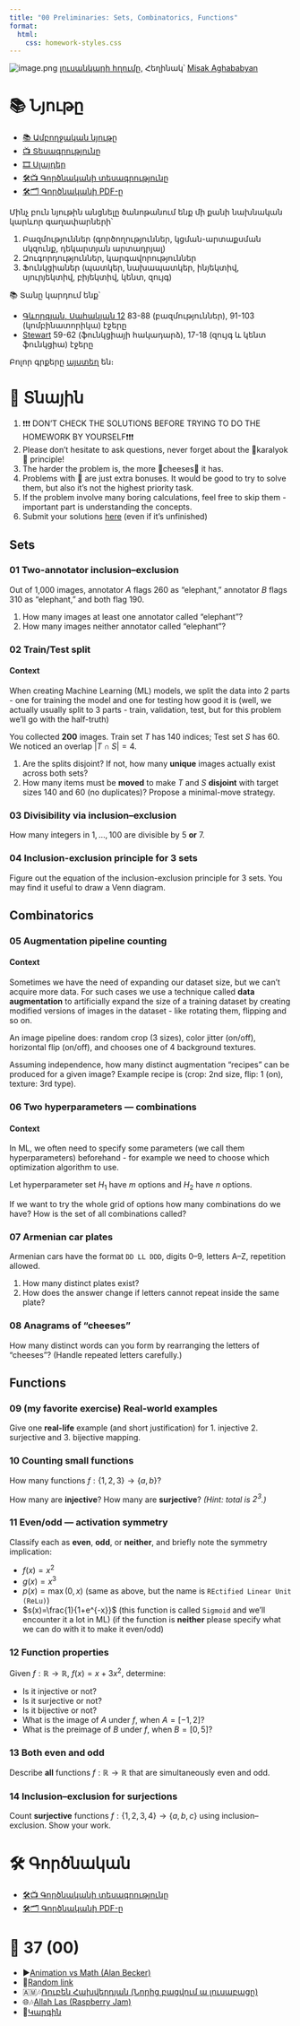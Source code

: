 ```yaml
---
title: "00 Preliminaries: Sets, Combinatorics, Functions"
format:
  html:
    css: homework-styles.css
---
```


<script src="homework-scripts.js"></script>

![image.png](../background_photos/math_00_xali.jpg)
[լուսանկարի հղումը](https://unsplash.com/photos/a-painting-on-a-wall-PQI-gaZEMXQ), Հեղինակ՝ [Misak Aghababyan](https://unsplash.com/@misakaghababyan)


# 📚 Նյութը

- [📚 Ամբողջական նյութը](00_sets_comb_funcs.qmd)
- [📺 Տեսագրությունը](https://youtu.be/7rIw7ocwMP4)
- [🎞️ Սլայդեր](Lectures/L00_Sets__Combinatorics__Functions.pdf)
- [🛠️📺 Գործնականի տեսագրությունը](https://youtu.be/vBgPpeX9aKA)
- [🛠️🗂️ Գործնականի PDF-ը](Homeworks/hw_00_sets_comb_funcs.pdf)
  
Մինչ բուն նյութին անցնելը ծանոթանում ենք մի քանի նախնական կարևոր գաղափարների՝

1. Բազմություններ (գործողություններ, կցման-արտաքսման սկզունք, դեկարտյան արտադրյալ)
2. Զուգորդություններ, կարգավորություններ
3. Ֆունկցիաներ (պատկեր, նախապատկեր, ինյեկտիվ, սյուրյեկտիվ, բիյեկտիվ, կենտ, զույգ)

📚 Տանը կարդում ենք՝

- [Գևորգյան, Սահակյան 12](bibliography/Գևորգյան, Սահակյան - Հանրահաշիվ 12.pdf) 83-88 (բազմություններ), 91-103 (կոմբինատորիկա) էջերը
- [Stewart](bibliography/James Stewart - Calculus.pdf) 59-62 (ֆունկցիայի հակադարձ), 17-18 (զույգ և կենտ ֆունկցիա) էջերը


Բոլոր գրքերը [այստեղ](https://drive.google.com/drive/folders/14ib_UZSDQ4UPW6XgncURhhbtWLs3-qV3?usp=drive_link) են։

# 🏡 Տնային

::: {.callout-note collapse="false"}
1. ❗❗❗ DON'T CHECK THE SOLUTIONS BEFORE TRYING TO DO THE HOMEWORK BY YOURSELF❗❗❗
2. Please don't hesitate to ask questions, never forget about the 🍊karalyok🍊 principle!
3. The harder the problem is, the more 🧀cheeses🧀 it has.
4. Problems with 🎁 are just extra bonuses. It would be good to try to solve them, but also it's not the highest priority task.
5. If the problem involve many boring calculations, feel free to skip them - important part is understanding the concepts.
6. Submit your solutions [here](https://forms.gle/CFEvNqFiTSsDLiFc6) (even if it's unfinished)
:::


## Sets

### 01 Two-annotator inclusion–exclusion {data-difficulty="1"}
Out of 1,000 images, annotator $A$ flags 260 as "elephant," annotator $B$ flags 310 as "elephant," and both flag 190.

1. How many images at least one annotator called "elephant"?
2. How many images neither annotator called "elephant"?

### 02 Train/Test split {data-difficulty="2"}

::: {.callout-tip collapse="true" appearance="minimal"}
#### Context
When creating Machine Learning (ML) models, we split the data into 2 parts - one for training the model and one for testing how good it is (well, we actually usually split to 3 parts - train, validation, test, but for this problem we'll go with the half-truth)
:::

You collected **200** images. Train set $T$ has 140 indices; Test set $S$ has 60. We noticed an overlap $|T\cap S|=4$.

1. Are the splits disjoint? If not, how many **unique** images actually exist across both sets?
2. How many items must be **moved** to make $T$ and $S$ **disjoint** with target sizes $140$ and $60$ (no duplicates)? Propose a minimal-move strategy.

### 03 Divisibility via inclusion–exclusion {data-difficulty="2"}
How many integers in ${1,\dots,100}$ are divisible by $5$ **or** $7$.

### 04 Inclusion-exclusion principle for 3 sets {data-difficulty="3"}
Figure out the equation of the inclusion-exclusion principle for 3 sets. You may find it useful to draw a Venn diagram.

## Combinatorics

### 05 Augmentation pipeline counting {data-difficulty="1"}

::: {.callout-note collapse="true" appearance="minimal"}
#### Context
Sometimes we have the need of expanding our dataset size, but we can't acquire more data. For such cases we use a technique called **data augmentation** to artificially expand the size of a training dataset by creating modified versions of images in the dataset - like rotating them, flipping and so on.
:::

An image pipeline does: random crop (3 sizes), color jitter (on/off), horizontal flip (on/off), and chooses one of 4 background textures.

Assuming independence, how many distinct augmentation "recipes" can be produced for a given image? Example recipe is (crop: 2nd size, flip: 1 (on), texture: 3rd type).

### 06 Two hyperparameters — combinations {data-difficulty="1"}

::: {.callout-important collapse="true" appearance="minimal"}
#### Context
In ML, we often need to specify some parameters (we call them hyperparameters) beforehand - for example we need to choose which optimization algorithm to use.
:::

Let hyperparameter set $H_1$ have $m$ options and $H_2$ have $n$ options.

If we want to try the whole grid of options how many combinations do we have? How is the set of all combinations called?

### 07 Armenian car plates {data-difficulty="2"}
Armenian cars have the format `DD LL DDD`, digits 0–9, letters A–Z, repetition allowed.

1. How many distinct plates exist?
2. How does the answer change if letters cannot repeat inside the same plate?

### 08 Anagrams of "cheeses" {data-difficulty="2"}
How many distinct words can you form by rearranging the letters of "cheeses"? (Handle repeated letters carefully.)

## Functions

### 09 (my favorite exercise) Real-world examples {data-difficulty="2"}
Give one **real-life** example (and short justification) for 1. injective 2. surjective and 3. bijective mapping.

### 10 Counting small functions {data-difficulty="2"}
How many functions $f:\{1,2,3\}\to\{a,b\}$?

How many are **injective**? How many are **surjective**? *(Hint: total is $2^3$.)*

### 11 Even/odd — activation symmetry {data-difficulty="2"}
Classify each as **even**, **odd**, or **neither**, and briefly note the symmetry implication:

- $f(x)=x^2$ 
- $g(x)=x^3$
- $p(x)=\max(0,x)$ (same as above, but the name is `REctified Linear Unit (ReLu)`)
- $s(x)=\frac{1}{1+e^{-x}}$ (this function is called `Sigmoid` and we'll encounter it a lot in ML) (if the function is **neither** please specify what we can do with it to make it even/odd)


### 12 Function properties {data-difficulty="2"}
Given $f:\mathbb{R}\to\mathbb{R}$, $f(x)=x+3x^2$, determine:

- Is it injective or not?
- Is it surjective or not?
- Is it bijective or not?
- What is the image of $A$ under $f$, when $A=[-1,2]$?
- What is the preimage of $B$ under $f$, when $B=[0,5]$?
  
### 13 Both even and odd {data-difficulty="2"}
Describe **all** functions $f:\mathbb{R}\to\mathbb{R}$ that are simultaneously even and odd. 

### 14 Inclusion–exclusion for surjections {.bonus-problem data-difficulty="3"}
Count **surjective** functions $f:\{1,2,3,4\}\to\{a,b,c\}$ using inclusion–exclusion. Show your work.

# 🛠️ Գործնական
- [🛠️📺 Գործնականի տեսագրությունը](https://youtu.be/vBgPpeX9aKA)
- [🛠️🗂️ Գործնականի PDF-ը](Homeworks/hw_00_sets_comb_funcs.pdf)

# 🎲 37 (00)
- ▶️[Animation vs Math (Alan Becker)](https://www.youtube.com/watch?v=B1J6Ou4q8vE)
- 🔗[Random link](https://www.youtube.com/watch?v=0hdPBwEtujc)
- 🇦🇲🎶[Ռուբեն Հախվերդյան (Նորից բացվում ա լուսաբացը)](https://www.youtube.com/watch?v=w4YPUgOKBNw)
- 🌐🎶[Allah Las (Raspberry Jam)](https://www.youtube.com/watch?v=fOCZ-TbZwHc)
- 🤌[Կարգին](https://www.youtube.com/watch?v=TMbEyfGszIs)
